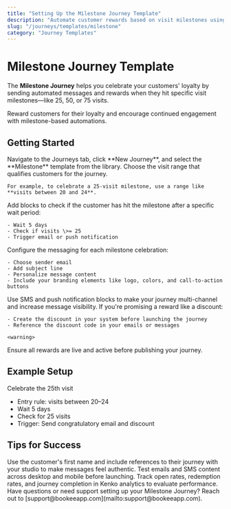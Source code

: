 ```yaml
---
title: "Setting Up the Milestone Journey Template"
description: "Automate customer rewards based on visit milestones using the Milestone Journey in Kenko."
slug: "/journeys/templates/milestone"
category: "Journey Templates"
---
```



# Milestone Journey Template

The **Milestone Journey** helps you celebrate your customers' loyalty by sending automated messages and rewards when they hit specific visit milestones—like 25, 50, or 75 visits.

<Info>
  Reward customers for their loyalty and encourage continued engagement with milestone-based automations.
</Info>

## Getting Started

<AccordionGroup>
  <Accordion title="Create a New Journey">
    Navigate to the Journeys tab, click **New Journey**, and select the **Milestone** template from the library.
  </Accordion>
  <Accordion title="Define Entry Rule">
    Choose the visit range that qualifies customers for the journey.

    For example, to celebrate a 25-visit milestone, use a range like **visits between 20 and 24**.
  </Accordion>
  <Accordion title="Add Milestone Rule Blocks">
    Add blocks to check if the customer has hit the milestone after a specific wait period:

    - Wait 5 days
    - Check if visits \>= 25
    - Trigger email or push notification
  </Accordion>
  <Accordion title="Customize Messaging">
    Configure the messaging for each milestone celebration:

    - Choose sender email
    - Add subject line
    - Personalize message content
    - Include your branding elements like logo, colors, and call-to-action buttons
  </Accordion>
  <Accordion title="Add SMS and Push Channels">
    Use SMS and push notification blocks to make your journey multi-channel and increase message visibility.
  </Accordion>
  <Accordion title="Set Up Discounts">
    If you're promising a reward like a discount:

    - Create the discount in your system before launching the journey
    - Reference the discount code in your emails or messages

    <warning>
  Ensure all rewards are live and active before publishing your journey.
</warning>
  </Accordion>
</AccordionGroup>

## Example Setup

<Card>
  Celebrate the 25th visit

  - Entry rule: visits between 20–24
  - Wait 5 days
  - Check for 25 visits
  - Trigger: Send congratulatory email and discount
</Card>

## Tips for Success

<AccordionGroup>
  <Accordion title="Personalize Your Messages">
    Use the customer's first name and include references to their journey with your studio to make messages feel authentic.
  </Accordion>
  <Accordion title="Preview on Multiple Devices">
    Test emails and SMS content across desktop and mobile before launching.
  </Accordion>
  <Accordion title="Monitor Performance">
    Track open rates, redemption rates, and journey completion in Kenko analytics to evaluate performance.
  </Accordion>
</AccordionGroup>

<Info>
  Have questions or need support setting up your Milestone Journey? Reach out to [support@bookeeapp.com](mailto:support@bookeeapp.com).
</Info>